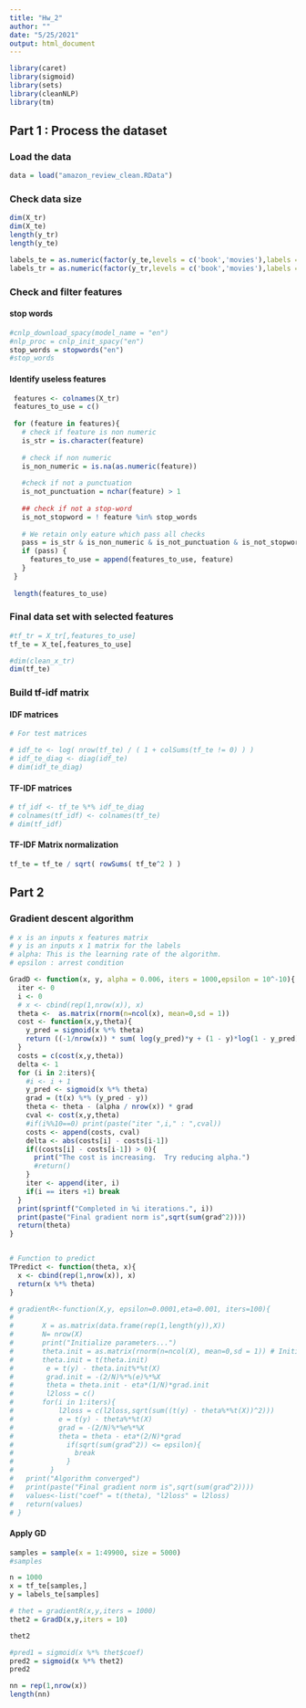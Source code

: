 ```yaml
---
title: "Hw_2"
author: ""
date: "5/25/2021"
output: html_document
---
```


```r
library(caret)
library(sigmoid)
library(sets)
library(cleanNLP)
library(tm)
```

## Part 1 : Process the dataset

### Load the data 
```r
data = load("amazon_review_clean.RData")
```

### Check data size 
```r
dim(X_tr)
dim(X_te)
length(y_tr)
length(y_te)
```

```r
labels_te = as.numeric(factor(y_te,levels = c('book','movies'),labels = c(0,1)))
labels_tr = as.numeric(factor(y_tr,levels = c('book','movies'),labels = c(0,1)))

```

### Check and filter features 
#### stop words
```r

#cnlp_download_spacy(model_name = "en")
#nlp_proc = cnlp_init_spacy("en")
stop_words = stopwords("en")
#stop_words

```

#### Identify useless features 
```r

 features <- colnames(X_tr)
 features_to_use = c()
 
 for (feature in features){
   # check if feature is non numeric 
   is_str = is.character(feature)  
   
   # check if non numeric 
   is_non_numeric = is.na(as.numeric(feature))
   
   #check if not a punctuation
   is_not_punctuation = nchar(feature) > 1
   
   ## check if not a stop-word
   is_not_stopword = ! feature %in% stop_words
   
   # We retain only eature which pass all checks
   pass = is_str & is_non_numeric & is_not_punctuation & is_not_stopword
   if (pass) {
     features_to_use = append(features_to_use, feature)
   }
 }
 
 length(features_to_use)
```


### Final data set with  selected features 

```r
#tf_tr = X_tr[,features_to_use]
tf_te = X_te[,features_to_use]
```

```r
#dim(clean_x_tr)
dim(tf_te)
```

### Build tf-idf matrix 

#### IDF matrices
```r
# For test matrices

# idf_te <- log( nrow(tf_te) / ( 1 + colSums(tf_te != 0) ) ) 
# idf_te_diag <- diag(idf_te)
# dim(idf_te_diag)

```

#### TF-IDF matrices

```r
# tf_idf <- tf_te %*% idf_te_diag
# colnames(tf_idf) <- colnames(tf_te)
# dim(tf_idf)
```
#### TF-IDF Matrix normalization

```r
tf_te = tf_te / sqrt( rowSums( tf_te^2 ) )
```

## Part 2

### Gradient descent algorithm

```r
# x is an inputs x features matrix
# y is an inputs x 1 matrix for the labels 
# alpha: This is the learning rate of the algorithm.
# epsilon : arrest condition 

GradD <- function(x, y, alpha = 0.006, iters = 1000,epsilon = 10^-10){
  iter <- 0
  i <- 0
  # x <- cbind(rep(1,nrow(x)), x)
  theta <-  as.matrix(rnorm(n=ncol(x), mean=0,sd = 1))
  cost <- function(x,y,theta){
    y_pred = sigmoid(x %*% theta)
    return ((-1/nrow(x)) * sum( log(y_pred)*y + (1 - y)*log(1 - y_pred) ))
  }
  costs = c(cost(x,y,theta))
  delta <- 1
  for (i in 2:iters){
    #i <- i + 1
    y_pred <- sigmoid(x %*% theta)
    grad = (t(x) %*% (y_pred - y))
    theta <- theta - (alpha / nrow(x)) * grad
    cval <- cost(x,y,theta)
    #if(i%%10==0) print(paste("iter ",i," : ",cval))
    costs <- append(costs, cval)
    delta <- abs(costs[i] - costs[i-1])
    if((costs[i] - costs[i-1]) > 0){
      print("The cost is increasing.  Try reducing alpha.")
      #return()
    }
    iter <- append(iter, i)
    if(i == iters +1) break
  }
  print(sprintf("Completed in %i iterations.", i))
  print(paste("Final gradient norm is",sqrt(sum(grad^2))))
  return(theta)
}


# Function to predict 
TPredict <- function(theta, x){
  x <- cbind(rep(1,nrow(x)), x)
  return(x %*% theta)
}


```


```r
# gradientR<-function(X,y, epsilon=0.0001,eta=0.001, iters=100){
#       
#       X = as.matrix(data.frame(rep(1,length(y)),X))
#       N= nrow(X)
#       print("Initialize parameters...")
#       theta.init = as.matrix(rnorm(n=ncol(X), mean=0,sd = 1)) # Initialize theta
#       theta.init = t(theta.init)
#        e = t(y) - theta.init%*%t(X)
#        grad.init = -(2/N)%*%(e)%*%X
#        theta = theta.init - eta*(1/N)*grad.init
#        l2loss = c()
#       for(i in 1:iters){
#           l2loss = c(l2loss,sqrt(sum((t(y) - theta%*%t(X))^2)))
#           e = t(y) - theta%*%t(X)
#           grad = -(2/N)%*%e%*%X
#           theta = theta - eta*(2/N)*grad
#             if(sqrt(sum(grad^2)) <= epsilon){
#               break
#             }
#         }
#   print("Algorithm converged")
#   print(paste("Final gradient norm is",sqrt(sum(grad^2))))
#   values<-list("coef" = t(theta), "l2loss" = l2loss)
#   return(values)
# }
```


#### Apply GD 
```r

samples = sample(x = 1:49900, size = 5000)
#samples
```

```r
n = 1000
x = tf_te[samples,]
y = labels_te[samples]

# thet = gradientR(x,y,iters = 1000)
thet2 = GradD(x,y,iters = 10)
```


```r
thet2
```



```r
#pred1 = sigmoid(x %*% thet$coef)
pred2 = sigmoid(x %*% thet2)
pred2
```

```r
nn = rep(1,nrow(x))
length(nn)
```

